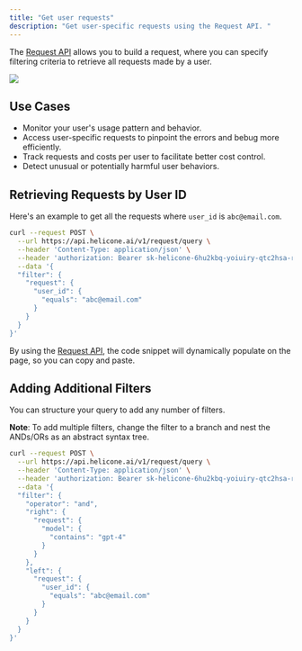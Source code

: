 ```yaml
---
title: "Get user requests"
description: "Get user-specific requests using the Request API. "
---
```




The [Request API](/rest/request/post-v1requestquery) allows you to build a request, where you can specify filtering criteria to retrieve all requests made by a user.

<Frame>
 <img src="/images/use-cases/example-user-request.png" />
</Frame>

## Use Cases

- Monitor your user's usage pattern and behavior. 
- Access user-specific requests to pinpoint the errors and bebug more efficiently. 
- Track requests and costs per user to facilitate better cost control.
- Detect unusual or potentially harmful user behaviors.


## Retrieving Requests by User ID  

Here's an example to get all the requests where `user_id` is `abc@email.com`. 

```bash
curl --request POST \
  --url https://api.helicone.ai/v1/request/query \
  --header 'Content-Type: application/json' \
  --header 'authorization: Bearer sk-helicone-6hu2kbq-yoiuiry-qtc2hsa-rtif2pi' \
  --data '{
  "filter": {
    "request": {
      "user_id": {
        "equals": "abc@email.com" 
      }
    }
  }
}'
```

<Tip>By using the [Request API](/rest/request/post-v1requestquery), the code snippet will dynamically populate on the page, so you can copy and paste. </Tip>


## Adding Additional Filters  

You can structure your query to add any number of filters.

**Note**: To add multiple filters, change the filter to a branch and nest the ANDs/ORs as an abstract syntax tree. 

```bash
curl --request POST \
  --url https://api.helicone.ai/v1/request/query \
  --header 'Content-Type: application/json' \
  --header 'authorization: Bearer sk-helicone-6hu2kbq-yoiuiry-qtc2hsa-rtif2pi' \
  --data '{
  "filter": {
    "operator": "and",
    "right": {
      "request": {
        "model": {
          "contains": "gpt-4"
        }
      }
    },
    "left": {
      "request": {
        "user_id": {
          "equals": "abc@email.com"
        }
      }
    }
  }
}'
```

<QuestionsSection />
